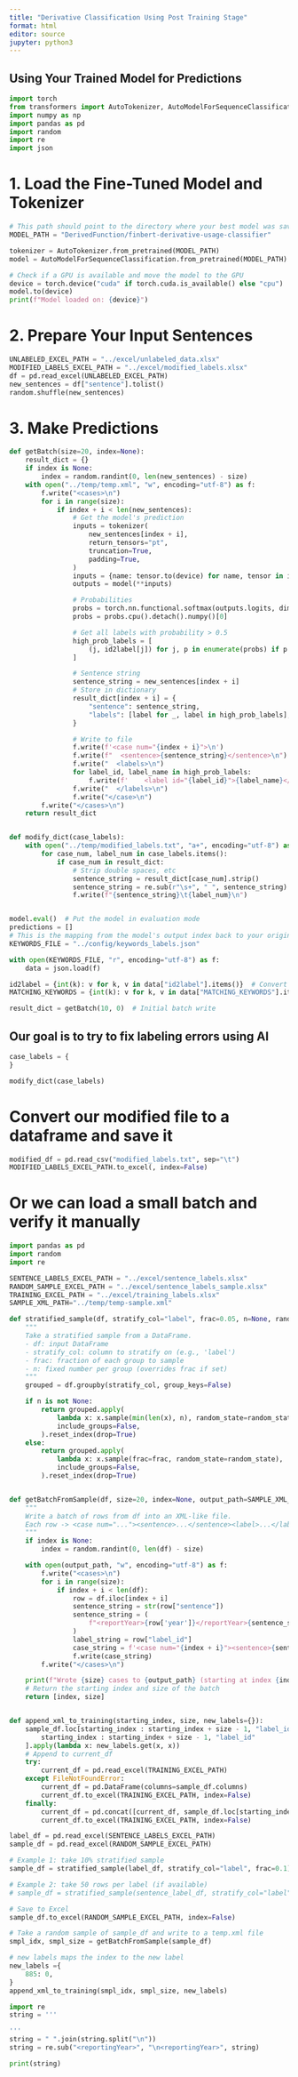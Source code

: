 ```yaml
---
title: "Derivative Classification Using Post Training Stage"
format: html
editor: source
jupyter: python3
---
```


## Using Your Trained Model for Predictions

```python
import torch
from transformers import AutoTokenizer, AutoModelForSequenceClassification
import numpy as np
import pandas as pd
import random
import re
import json
```

# 1. Load the Fine-Tuned Model and Tokenizer

```python
# This path should point to the directory where your best model was saved.
MODEL_PATH = "DerivedFunction/finbert-derivative-usage-classifier"

tokenizer = AutoTokenizer.from_pretrained(MODEL_PATH)
model = AutoModelForSequenceClassification.from_pretrained(MODEL_PATH)
```

```python
# Check if a GPU is available and move the model to the GPU
device = torch.device("cuda" if torch.cuda.is_available() else "cpu")
model.to(device)
print(f"Model loaded on: {device}")
```

# 2. Prepare Your Input Sentences

```python
UNLABELED_EXCEL_PATH = "../excel/unlabeled_data.xlsx"
MODIFIED_LABELS_EXCEL_PATH = "../excel/modified_labels.xlsx"
df = pd.read_excel(UNLABELED_EXCEL_PATH)
new_sentences = df["sentence"].tolist()
random.shuffle(new_sentences)
```

# 3. Make Predictions

```python
def getBatch(size=20, index=None):
    result_dict = {}
    if index is None:
        index = random.randint(0, len(new_sentences) - size)
    with open("../temp/temp.xml", "w", encoding="utf-8") as f:
        f.write("<cases>\n")
        for i in range(size):
            if index + i < len(new_sentences):
                # Get the model's prediction
                inputs = tokenizer(
                    new_sentences[index + i],
                    return_tensors="pt",
                    truncation=True,
                    padding=True,
                )
                inputs = {name: tensor.to(device) for name, tensor in inputs.items()}
                outputs = model(**inputs)

                # Probabilities
                probs = torch.nn.functional.softmax(outputs.logits, dim=-1)
                probs = probs.cpu().detach().numpy()[0]

                # Get all labels with probability > 0.5
                high_prob_labels = [
                    (j, id2label[j]) for j, p in enumerate(probs) if p > 0.5
                ]

                # Sentence string
                sentence_string = new_sentences[index + i]
                # Store in dictionary
                result_dict[index + i] = {
                    "sentence": sentence_string,
                    "labels": [label for _, label in high_prob_labels],
                }

                # Write to file
                f.write(f'<case num="{index + i}">\n')
                f.write(f"  <sentence>{sentence_string}</sentence>\n")
                f.write("  <labels>\n")
                for label_id, label_name in high_prob_labels:
                    f.write(f'    <label id="{label_id}">{label_name}</label>\n')
                f.write("  </labels>\n")
                f.write("</case>\n")
        f.write("</cases>\n")
    return result_dict


def modify_dict(case_labels):
    with open("../temp/modified_labels.txt", "a+", encoding="utf-8") as f:
        for case_num, label_num in case_labels.items():
            if case_num in result_dict:
                # Strip double spaces, etc
                sentence_string = result_dict[case_num].strip()
                sentence_string = re.sub(r"\s+", " ", sentence_string)
                f.write(f"{sentence_string}\t{label_num}\n")


model.eval()  # Put the model in evaluation mode
predictions = []
# This is the mapping from the model's output index back to your original labels
KEYWORDS_FILE = "../config/keywords_labels.json"

with open(KEYWORDS_FILE, "r", encoding="utf-8") as f:
    data = json.load(f)

id2label = {int(k): v for k, v in data["id2label"].items()}  # Convert keys to int
MATCHING_KEYWORDS = {int(k): v for k, v in data["MATCHING_KEYWORDS"].items()}

```

```python
result_dict = getBatch(10, 0)  # Initial batch write
```

## Our goal is to try to fix labeling errors using AI

```python

case_labels = {
}

modify_dict(case_labels)

```

# Convert our modified file to a dataframe and save it

```python
modified_df = pd.read_csv("modified_labels.txt", sep="\t")
MODIFIED_LABELS_EXCEL_PATH.to_excel(, index=False)
```

# Or we can load a small batch and verify it manually

```python
import pandas as pd
import random
import re

SENTENCE_LABELS_EXCEL_PATH = "../excel/sentence_labels.xlsx"
RANDOM_SAMPLE_EXCEL_PATH = "../excel/sentence_labels_sample.xlsx"
TRAINING_EXCEL_PATH = "../excel/training_labels.xlsx"
SAMPLE_XML_PATH="../temp/temp-sample.xml"

def stratified_sample(df, stratify_col="label", frac=0.05, n=None, random_state=42):
    """
    Take a stratified sample from a DataFrame.
    - df: input DataFrame
    - stratify_col: column to stratify on (e.g., 'label')
    - frac: fraction of each group to sample
    - n: fixed number per group (overrides frac if set)
    """
    grouped = df.groupby(stratify_col, group_keys=False)

    if n is not None:
        return grouped.apply(
            lambda x: x.sample(min(len(x), n), random_state=random_state),
            include_groups=False,
        ).reset_index(drop=True)
    else:
        return grouped.apply(
            lambda x: x.sample(frac=frac, random_state=random_state),
            include_groups=False,
        ).reset_index(drop=True)


def getBatchFromSample(df, size=20, index=None, output_path=SAMPLE_XML_PATH):
    """
    Write a batch of rows from df into an XML-like file.
    Each row -> <case num="..."><sentence>...</sentence><label>...</label></case>
    """
    if index is None:
        index = random.randint(0, len(df) - size)

    with open(output_path, "w", encoding="utf-8") as f:
        f.write("<cases>\n")
        for i in range(size):
            if index + i < len(df):
                row = df.iloc[index + i]
                sentence_string = str(row["sentence"])
                sentence_string = (
                    f"<reportYear>{row['year']}</reportYear>{sentence_string}"
                )
                label_string = row["label_id"]
                case_string = f'<case num="{index + i}"><sentence>{sentence_string}</sentence><label>{label_string}</label></case>\n'
                f.write(case_string)
        f.write("</cases>\n")

    print(f"Wrote {size} cases to {output_path} (starting at index {index})")
    # Return the starting index and size of the batch
    return [index, size]


def append_xml_to_training(starting_index, size, new_labels={}):
    sample_df.loc[starting_index : starting_index + size - 1, "label_id"] = sample_df.loc[
        starting_index : starting_index + size - 1, "label_id"
    ].apply(lambda x: new_labels.get(x, x))
    # Append to current_df
    try:
        current_df = pd.read_excel(TRAINING_EXCEL_PATH)
    except FileNotFoundError:
        current_df = pd.DataFrame(columns=sample_df.columns)
        current_df.to_excel(TRAINING_EXCEL_PATH, index=False)
    finally:
        current_df = pd.concat([current_df, sample_df.loc[starting_index : starting_index + size - 1]], ignore_index=True)
        current_df.to_excel(TRAINING_EXCEL_PATH, index=False)

label_df = pd.read_excel(SENTENCE_LABELS_EXCEL_PATH)
sample_df = pd.read_excel(RANDOM_SAMPLE_EXCEL_PATH)
```

```python

# Example 1: take 10% stratified sample
sample_df = stratified_sample(label_df, stratify_col="label", frac=0.1)

# Example 2: take 50 rows per label (if available)
# sample_df = stratified_sample(sentence_label_df, stratify_col="label", n=50)

# Save to Excel
sample_df.to_excel(RANDOM_SAMPLE_EXCEL_PATH, index=False)
```

```python
# Take a random sample of sample_df and write to a temp.xml file
smpl_idx, smpl_size = getBatchFromSample(sample_df)
```

```python
# new labels maps the index to the new label
new_labels ={
    885: 0,
}
append_xml_to_training(smpl_idx, smpl_size, new_labels)
```

```python
import re
string = '''

'''
string = " ".join(string.split("\n"))
string = re.sub("<reportingYear>", "\n<reportingYear>", string)

print(string)
```
